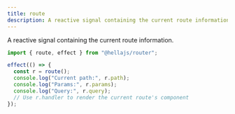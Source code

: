 ```yaml
---
title: route
description: A reactive signal containing the current route information.
---
```


A reactive signal containing the current route information.

```typescript
import { route, effect } from "@hellajs/router";

effect(() => {
  const r = route();
  console.log("Current path:", r.path);
  console.log("Params:", r.params);
  console.log("Query:", r.query);
  // Use r.handler to render the current route's component
});
```

